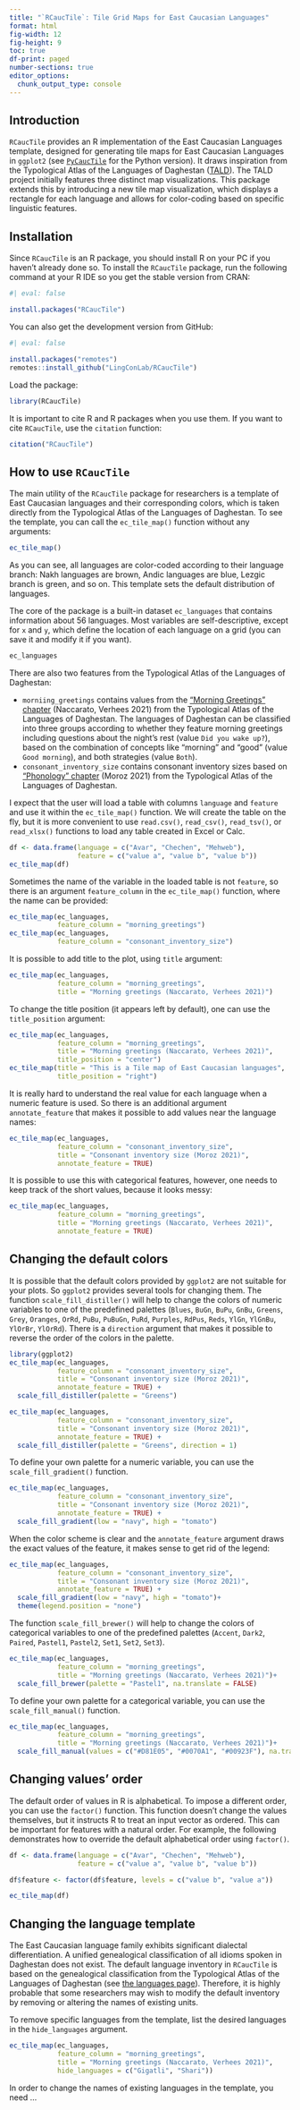 ```yaml
---
title: "`RCaucTile`: Tile Grid Maps for East Caucasian Languages"
format: html
fig-width: 12
fig-height: 9
toc: true
df-print: paged
number-sections: true
editor_options: 
  chunk_output_type: console
---
```


## Introduction

`RCaucTile` provides an R implementation of the East Caucasian Languages template, designed for generating tile maps for East Caucasian Languages in `ggplot2` (see [`PyCaucTile`](https://github.com/LingConLab/PyCaucTile/) for the Python version). It draws inspiration from the Typological Atlas of the Languages of Daghestan ([TALD](https://lingconlab.ru/tald)). The TALD project initially features three distinct map visualizations. This package extends this by introducing a new tile map visualization, which displays a rectangle for each language and allows for color-coding based on specific linguistic features.

## Installation

Since `RCaucTile` is an R package, you should install R on your PC if you haven't already done so. To install the `RCaucTile` package, run the following command at your R IDE so you get the stable version from CRAN:

```r
#| eval: false

install.packages("RCaucTile")
```

You can also get the development version from GitHub:

```r
#| eval: false

install.packages("remotes")
remotes::install_github("LingConLab/RCaucTile")
```

Load the package:

```r
library(RCaucTile)
```

It is important to cite R and R packages when you use them. If you want to cite `RCaucTile`, use the `citation` function:

```r
citation("RCaucTile")
```

## How to use `RCaucTile`

The main utility of the `RCaucTile` package for researchers is a template of East Caucasian languages and their corresponding colors, which is taken directly from the Typological Atlas of the Languages of Daghestan. To see the template, you can call the `ec_tile_map()` function without any arguments:

```r
ec_tile_map()
```

As you can see, all languages are color-coded according to their language branch: Nakh languages are brown, Andic languages are blue, Lezgic branch is green, and so on. This template sets the default distribution of languages.

The core of the package is a built-in dataset `ec_languages` that contains information about 56 languages. Most variables are self-descriptive, except for `x` and `y`, which define the location of each language on a grid (you can save it and modify it if you want).

```r
ec_languages
```

There are also two features from the Typological Atlas of the Languages of Daghestan:

- `morniing_greetings` contains values from the ["Morning Greetings" chapter](https://lingconlab.ru/tald/005_morniing_greetings.html) (Naccarato, Verhees 2021) from the Typological Atlas of the Languages of Daghestan. The languages of Daghestan can be classified into three groups according to whether they feature morning greetings including questions about the night’s rest (value `Did you wake up?`), based on the combination of concepts like “morning” and “good” (value `Good morning`), and both strategies (value `Both`).
- `consonant_inventory_size` contains consonant inventory sizes based on ["Phonology" chapter](https://lingconlab.ru/tald/pho_nology.html) (Moroz 2021) from the Typological Atlas of the Languages of Daghestan.


I expect that the user will load a table with columns `language` and `feature` and use it within the `ec_tile_map()` function. We will create the table on the fly, but it is more convenient to use `read.csv()`, `read_csv()`, `read_tsv()`, or `read_xlsx()` functions to load any table created in Excel or Calc.

```r
df <- data.frame(language = c("Avar", "Chechen", "Mehweb"),
                 feature = c("value a", "value b", "value b"))
ec_tile_map(df)
```

Sometimes the name of the variable in the loaded table is not `feature`, so there is an argument `feature_column` in the `ec_tile_map()` function, where the name can be provided:

```r
ec_tile_map(ec_languages,
            feature_column = "morning_greetings")
ec_tile_map(ec_languages,
            feature_column = "consonant_inventory_size")
```

It is possible to add title to the plot, using `title` argument:

```r
ec_tile_map(ec_languages,
            feature_column = "morning_greetings",
            title = "Morning greetings (Naccarato, Verhees 2021)")
```

To change the title position (it appears left by default), one can use the `title_position` argument:

```r
ec_tile_map(ec_languages,
            feature_column = "morning_greetings",
            title = "Morning greetings (Naccarato, Verhees 2021)",
            title_position = "center")
ec_tile_map(title = "This is a Tile map of East Caucasian languages",
            title_position = "right")
```

It is really hard to understand the real value for each language when a numeric feature is used. So there is an additional argument `annotate_feature` that makes it possible to add values near the language names:

```r
ec_tile_map(ec_languages,
            feature_column = "consonant_inventory_size",
            title = "Consonant inventory size (Moroz 2021)",
            annotate_feature = TRUE)
```

It is possible to use this with categorical features, however, one needs to keep track of the short values, because it looks messy:

```r
ec_tile_map(ec_languages,
            feature_column = "morning_greetings",
            title = "Morning greetings (Naccarato, Verhees 2021)",
            annotate_feature = TRUE)
```

## Changing the default colors

It is possible that the default colors provided by `ggplot2` are not suitable for your plots. So `ggplot2` provides several tools for changing them. The function `scale_fill_distiller()` will help to change the colors of numeric variables to one of the predefined palettes (`Blues`, `BuGn`, `BuPu`, `GnBu`, `Greens`, `Grey`, `Oranges`, `OrRd`, `PuBu`, `PuBuGn`, `PuRd`, `Purples`, `RdPus`, `Reds`, `YlGn`, `YlGnBu`, `YlOrBr`, `YlOrRd`). There is a `direction` argument that makes it possible to reverse the order of the colors in the palette.

```r
library(ggplot2)
ec_tile_map(ec_languages,
            feature_column = "consonant_inventory_size",
            title = "Consonant inventory size (Moroz 2021)",
            annotate_feature = TRUE) +
  scale_fill_distiller(palette = "Greens")

ec_tile_map(ec_languages,
            feature_column = "consonant_inventory_size",
            title = "Consonant inventory size (Moroz 2021)",
            annotate_feature = TRUE) +
  scale_fill_distiller(palette = "Greens", direction = 1)
```

To define your own palette for a numeric variable, you can use the `scale_fill_gradient()` function.

```r
ec_tile_map(ec_languages,
            feature_column = "consonant_inventory_size",
            title = "Consonant inventory size (Moroz 2021)",
            annotate_feature = TRUE) +
  scale_fill_gradient(low = "navy", high = "tomato")
```

When the color scheme is clear and the `annotate_feature` argument draws the exact values of the feature, it makes sense to get rid of the legend:

```r
ec_tile_map(ec_languages,
            feature_column = "consonant_inventory_size",
            title = "Consonant inventory size (Moroz 2021)",
            annotate_feature = TRUE) +
  scale_fill_gradient(low = "navy", high = "tomato")+
  theme(legend.position = "none")
```

The function `scale_fill_brewer()` will help to change the colors of categorical variables to one of the predefined palettes (`Accent`, `Dark2`, `Paired`, `Pastel1`, `Pastel2`, `Set1`, `Set2`, `Set3`).

```r
ec_tile_map(ec_languages,
            feature_column = "morning_greetings",
            title = "Morning greetings (Naccarato, Verhees 2021)")+
  scale_fill_brewer(palette = "Pastel1", na.translate = FALSE)
```

To define your own palette for a categorical variable, you can use the `scale_fill_manual()` function.

```r
ec_tile_map(ec_languages,
            feature_column = "morning_greetings",
            title = "Morning greetings (Naccarato, Verhees 2021)")+
  scale_fill_manual(values = c("#D81E05", "#0070A1", "#00923F"), na.translate = FALSE)
```

## Changing values' order

The default order of values in R is alphabetical. To impose a different order, you can use the `factor()` function. This function doesn't change the values themselves, but it instructs R to treat an input vector as ordered. This can be important for features with a natural order.  For example, the following demonstrates how to override the default alphabetical order using `factor()`.

```r
df <- data.frame(language = c("Avar", "Chechen", "Mehweb"),
                 feature = c("value a", "value b", "value b"))

df$feature <- factor(df$feature, levels = c("value b", "value a"))

ec_tile_map(df)
```

## Changing the language template

The East Caucasian language family exhibits significant dialectal differentiation. A unified genealogical classification of all idioms spoken in Daghestan does not exist. The default language inventory in `RCaucTile` is based on the genealogical classification from the Typological Atlas of the Languages of Daghestan (see [the languages page](https://lingconlab.ru/tald/languages.html)). Therefore, it is highly probable that some researchers may wish to modify the default inventory by removing or altering the names of existing units.

To remove specific languages from the template, list the desired languages in the `hide_languages` argument.

```r
ec_tile_map(ec_languages,
            feature_column = "morning_greetings",
            title = "Morning greetings (Naccarato, Verhees 2021)",
            hide_languages = c("Gigatli", "Shari"))
```

In order to change the names of existing languages in the template, you need ...

